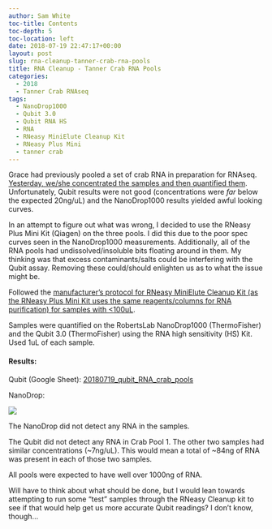 ```yaml
---
author: Sam White
toc-title: Contents
toc-depth: 5
toc-location: left
date: 2018-07-19 22:47:17+00:00
layout: post
slug: rna-cleanup-tanner-crab-rna-pools
title: RNA Cleanup - Tanner Crab RNA Pools
categories:
  - 2018
  - Tanner Crab RNAseq
tags:
  - NanoDrop1000
  - Qubit 3.0
  - Qubit RNA HS
  - RNA
  - RNeasy MiniElute Cleanup Kit
  - RNeasy Plus Mini
  - tanner crab
---
```


Grace had previously pooled a set of crab RNA in preparation for RNAseq. [Yesterday, we/she concentrated the samples and then quantified them](https://grace-ac.github.io/Crab-pools-pt-2-Skyline/). Unfortunately, Qubit results were not good (concentrations were _far_ below the expected 20ng/uL) and the NanoDrop1000 results yielded awful looking curves.

In an attempt to figure out what was wrong, I decided to use the RNeasy Plus Mini Kit (Qiagen) on the three pools. I did this due to the poor spec curves seen in the NanoDrop1000 measurements. Additionally, all of the RNA pools had undissolved/insoluble bits floating around in them. My thinking was that excess contaminants/salts could be interfering with the Qubit assay. Removing these could/should enlighten us as to what the issue might be.

Followed the [manufacturer's protocol for RNeasy MiniElute Cleanup Kit (as the RNeasy Plus Mini Kit uses the same reagents/columns for RNA purification) for samples with <100uL](https://github.com/RobertsLab/resources/blob/master/protocols/Commercial_Protocols/Qiagen_RNeasy-MinElute-Cleanup-Handbook.pdf).

Samples were quantified on the RobertsLab NanoDrop1000 (ThermoFisher) and the Qubit 3.0 (ThermoFisher) using the RNA high sensitivity (HS) Kit. Used 1uL of each sample.



#### Results:



Qubit (Google Sheet): [20180719_qubit_RNA_crab_pools](https://docs.google.com/spreadsheets/d/16m72gJ_ne5ccBaUxEzzX03RRgeVUNbnqWzXQa2EAj30/edit?usp=sharing)

NanoDrop:

![](https://owl.fish.washington.edu/Athaliana/20180719_nanodrop_RNA_crab_pools.PNG)

The NanoDrop did not detect any RNA in the samples.

The Qubit did not detect any RNA in Crab Pool 1. The other two samples had similar concentrations (~7ng/uL). This would mean a total of ~84ng of RNA was present in each of those two samples.

All pools were expected to have well over 1000ng of RNA.

Will have to think about what should be done, but I would lean towards attempting to run some "test" samples through the RNeasy Cleanup kit to see if that would help get us more accurate Qubit readings? I don't know, though...

